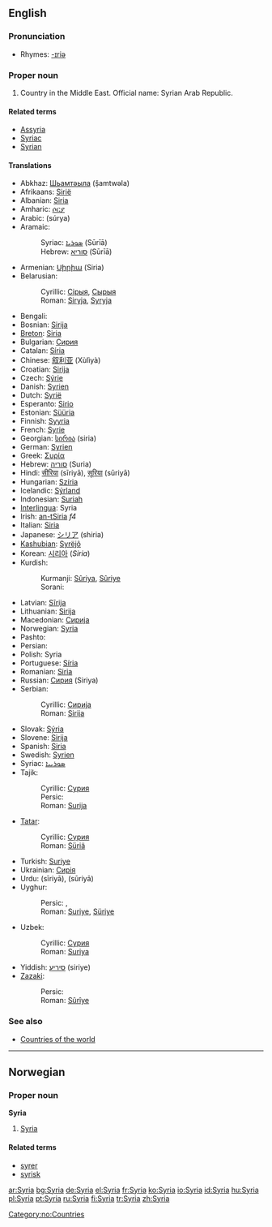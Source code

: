==English==
{{wikipedia}}

===Pronunciation===
*Rhymes: [[Rhymes:English:-ɪriə|-ɪriə]]

===Proper noun===
{{en-proper noun}}

# Country in the Middle East. Official name: Syrian Arab Republic.

====Related terms====
*[[Assyria]]
*[[Syriac]]
*[[Syrian]]

====Translations====
{{top}}
*Abkhaz: [[Шьамтәыла]] (ṣ̌amtwəla)
*Afrikaans: [[Sirië]]
*Albanian: [[Siria]]
*Amharic: [[ሶርያ]]
*Arabic: {{ARchar|[[سوريا]]}} (súrya) {{f}}
*Aramaic:
*:Syriac: [[ܣܘܪܝܐ]] (Sūrīā)
*:Hebrew: [[סוריא]] (Sūrīā)
*Armenian: [[Սիրիա]] (Siria)
*Belarusian:
*:Cyrillic: [[Сірыя]], [[Сырыя]]
*:Roman: [[Siryja]], [[Syryja]]
*Bengali: {{BNchar|[[সিরিয়া]]}}
*Bosnian: [[Sirija#Bosnian|Sirija]] {{f}}
*[[Breton]]: [[Siria]]
*Bulgarian: [[Сирия]]
*Catalan: [[Síria]]
*Chinese: [[叙利亚]] (Xùlìyà)
*Croatian: [[Sirija#Croatian|Sirija]] {{f}}
*Czech: [[Sýrie]] {{f}}
*Danish: [[Syrien]]
*Dutch: [[Syrië]]
*Esperanto: [[Sirio]]
*Estonian: [[Süüria]]
*Finnish: [[Syyria]]
*French: [[Syrie]] {{f}}
*Georgian: [[სირია]] (siria)
*German: [[Syrien]] {{n}}
*Greek: [[Συρία]] {{f}}
*Hebrew: [[סוריה]] (Suria)
*Hindi: [[सीरिया]] (sīriyā), [[सूरिया]] (sūriyā)
*Hungarian: [[Szíria]]
*Icelandic: [[Sýrland]]
*Indonesian: [[Suriah]]
*[[Interlingua]]: Syria
*Irish: [[an-tSiria]] ''f4''
*Italian: [[Siria]]
*Japanese: [[シリア]] (shiria)
*[[Kashubian]]: [[Syrëjô]]
*Korean: [[시리아]] (''Siria'')
*Kurdish:
*:Kurmanji: [[Sûriya]], [[Sûriye]]
*:Sorani: {{KUchar|[[سوریا]]}}
{{mid}}
*Latvian: [[Sīrija]]
*Lithuanian: [[Sirija]]
*Macedonian: [[Сирија]] {{f}}
*Norwegian: [[#Norwegian|Syria]]
*Pashto: {{PSchar|[[سورية]]}}
*Persian: {{FAchar|[[سوریه]]}}
*Polish: Syria
*Portuguese: [[Síria]]
*Romanian: [[Siria]] {{f}}
*Russian: [[Сирия]] (Siriya)
*Serbian:
*:Cyrillic: [[Сирија#Serbian|Сирија]] {{f}}
*:Roman: [[Sirija#Serbian|Sirija]] {{f}}
*Slovak: [[Sýria]]
*Slovene: [[Sirija]]
*Spanish: [[Siria]] {{f}}
*Swedish: [[Syrien]]
*Syriac: [[ܣܘܪܝܝܐ]]
*Tajik:
*:Cyrillic: [[Сурия]]
*:Persic: {{FAchar|[[سوریه]]}}
*:Roman: [[Surija]]
*[[Tatar]]:
*:Cyrillic: [[Сүрия]]
*:Roman: [[Süriä]]
*Turkish: [[Suriye]]
*Ukrainian: [[Сирія]]
*Urdu: {{URchar|[[سیریا]]}} (sīriyā), {{URchar|[[سوریا]]}} (sūriyā)
*Uyghur:
*:Persic: {{FAchar|[[سۇرىي]]}}, {{FAchar|[[سۈرىيە]]}}
*:Roman: [[Suriye]], [[Süriye]]
*Uzbek:
*:Cyrillic: [[Сурия]]
*:Roman: [[Suriya]]
*Yiddish: [[סיריע]] (siriye)
*[[Zazaki]]:
*:Persic: {{KUchar|[[سووریە]]}}
*:Roman: [[Sûrîye]]
{{bottom}}

===See also===
*[[Countries of the world]]

----

==Norwegian==

===Proper noun===
'''Syria'''

# [[#English|Syria]]

====Related terms====
*[[syrer]]
*[[syrisk]]

[[Category:no:Countries]]

[[ar:Syria]]
[[bg:Syria]]
[[de:Syria]]
[[el:Syria]]
[[fr:Syria]]
[[ko:Syria]]
[[io:Syria]]
[[id:Syria]]
[[hu:Syria]]
[[pl:Syria]]
[[pt:Syria]]
[[ru:Syria]]
[[fi:Syria]]
[[tr:Syria]]
[[zh:Syria]]